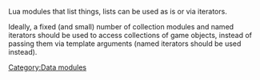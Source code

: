 Lua modules that list things, lists can be used as is or via iterators.

Ideally, a fixed (and small) number of collection modules and named iterators should be used to access collections of game objects, instead of passing them via template arguments (named iterators should be used instead).
[[Category:Data modules]]
